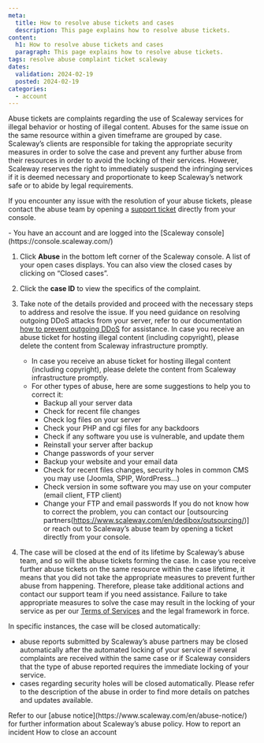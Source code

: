 ```yaml
---
meta:
  title: How to resolve abuse tickets and cases
  description: This page explains how to resolve abuse tickets.
content:
  h1: How to resolve abuse tickets and cases
  paragraph: This page explains how to resolve abuse tickets.
tags: resolve abuse complaint ticket scaleway
dates:
  validation: 2024-02-19
  posted: 2024-02-19
categories:
  - account
---
```


Abuse tickets are complaints regarding the use of Scaleway services for illegal behavior or hosting of illegal content. Abuses for the same issue on the same resource within a given timeframe are grouped by case.
Scaleway’s clients are responsible for taking the appropriate security measures in order to solve the case and prevent any further abuse from their resources in order to avoid the locking of their services.
However, Scaleway reserves the right to immediately suspend the infringing services if it is deemed necessary and proportionate to keep Scaleway’s network safe or to abide by legal requirements.

If you encounter any issue with the resolution of your abuse tickets, please contact the abuse team by opening a [support ticket](https://console.scaleway.com/support/tickets/create) directly from your console.

<Message type="requirement">
  - You have an account and are logged into the [Scaleway console](https://console.scaleway.com/)
</Message>

1. Click **Abuse** in the bottom left corner of the Scaleway console. A list of your open cases displays. You can also view the closed cases by clicking on “Closed cases”.
2. Click the **case ID** to view the specifics of the complaint.
3. Take note of the details provided and proceed with the necessary steps to address and resolve the issue. 
    <Message type="tip">
      If you need guidance on resolving outgoing DDoS attacks from your server, refer to our documentation [how to prevent outgoing DDoS](https://www.scaleway.com/en/docs/compute/instances/reference-content/preventing-outgoing-ddos/) for assistance.
    </Message>
    In case you receive an abuse ticket for hosting illegal content (including copyright), please delete the content from Scaleway infrastructure promptly.
    * In case you receive an abuse ticket for hosting illegal content (including copyright), please delete the content from Scaleway infrastructure promptly. 
    * For other types of abuse, here are some suggestions to help you to correct it:
        * Backup all your server data
        * Check for recent file changes
        * Check log files on your server
        * Check your PHP and cgi files for any backdoors
        * Check if any software you use is vulnerable, and update them
        * Reinstall your server after backup
        * Change passwords of your server
        * Backup your website and your email data
        * Check for recent files changes, security holes in common CMS you may use (Joomla, SPIP, WordPress…)
        * Check version in some software you may use on your computer (email client, FTP client)
        * Change your FTP and email passwords
    If you do not know how to correct the problem, you can contact our [outsourcing partners(https://www.scaleway.com/en/dedibox/outsourcing/)] or reach out to Scaleway’s abuse team by opening a ticket directly from your console.

4. The case will be closed at the end of its lifetime by Scaleway’s abuse team, and so will the abuse tickets forming the case.
   In case you receive further abuse tickets on the same resource within the case lifetime, it means that you did not take the appropriate measures to prevent further abuse from happening. 
   Therefore, please take additional actions and contact our support team if you need assistance. Failure to take appropriate measures to solve the case may result in the locking of your service as per our [Terms of Services](https://www.scaleway.com/en/contracts/) and the legal framework in force. 

In specific instances, the case will be closed automatically:
* abuse reports submitted by Scaleway’s abuse partners may be closed automatically after the automated locking of your service if several complaints are received within the same case or if Scaleway considers that the type of abuse reported requires the immediate locking of your service.
* cases regarding security holes will be closed automatically. Please refer to the description of the abuse in order to find more details on patches and updates available.

<Message type="note">
  Refer to our [abuse notice](https://www.scaleway.com/en/abuse-notice/) for further information about Scaleway’s abuse policy.
</Message>

<Navigation title="See also">
  <PreviousButton to="/console/account/how-to/report-incident/">How to report an incident</PreviousButton>
  <NextButton to="/console/account/how-to/close-account/">How to close an account</NextButton>
</Navigation>
